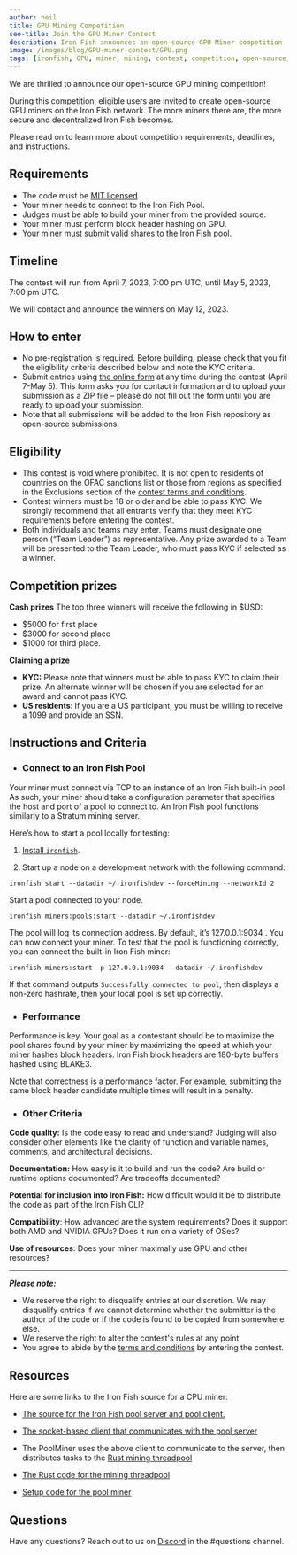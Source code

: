 ```yaml
---
author: neil
title: GPU Mining Competition
seo-title: Join the GPU Miner Contest
description: Iron Fish announces an open-source GPU Miner competition
image: /images/blog/GPU-miner-contest/GPU.png
tags: [ironfish, GPU, miner, mining, contest, competition, open-source, Blake3]
---
```


We are thrilled to announce our open-source GPU mining competition!

During this competition, eligible users are invited to create open-source GPU miners on the Iron Fish network. The more miners there are, the more secure and decentralized Iron Fish becomes.

Please read on to learn more about competition requirements, deadlines, and instructions.

## Requirements

-   The code must be [MIT licensed](https://opensource.org/license/mit/).
-   Your miner needs to connect to the Iron Fish Pool.
-   Judges must be able to build your miner from the provided source.
-   Your miner must perform block header hashing on GPU.
-   Your miner must submit valid shares to the Iron Fish pool.

## Timeline

The contest will run from April 7, 2023, 7:00 pm UTC, until May 5, 2023, 7:00 pm UTC.

We will contact and announce the winners on May 12, 2023.

## How to enter
-   No pre-registration is required. Before building, please check that you fit the eligibility criteria described below and note the KYC criteria.
-   Submit entries using [the online form](https://docs.google.com/forms/d/e/1FAIpQLSfg593cGqLmh82_5nm9uMxO-Pz0G_0FJRAkfAC4EWMl9_e_4A/viewform) at any time during the contest (April 7-May 5). This form asks you for contact information and to upload your submission as a ZIP file – please do not fill out the form until you are ready to upload your submission.
-   Note that all submissions will be added to the Iron Fish repository as open-source submissions.

## Eligibility

-   This contest is void where prohibited. It is not open to residents of countries on the OFAC sanctions list or those from regions as specified in the Exclusions section of the [contest terms and conditions](https://drive.google.com/file/d/1Fz8B6ShlWEKd4QRvqT2Kzsfse1scD9OY/view?usp=sharing).
-   Contest winners must be 18 or older and be able to pass KYC. We strongly recommend that all entrants verify that they meet KYC requirements before entering the contest.
-   Both individuals and teams may enter. Teams must designate one person (“Team Leader”) as representative. Any prize awarded to a Team will be presented to the Team Leader, who must pass KYC if selected as a winner.


## Competition prizes

**Cash prizes**
The top three winners will receive the following in $USD:
-   $5000 for first place
-   $3000 for second place
-   $1000 for third place.

**Claiming a prize**

- **KYC:** Please note that winners must be able to pass KYC to claim their prize. An alternate winner will be chosen if you are selected for an award and cannot pass KYC.
- **US residents**: If you are a US participant, you must be willing to receive a 1099 and provide an SSN.

## Instructions and Criteria

-   ### Connect to an Iron Fish Pool
Your miner must connect via TCP to an instance of an Iron Fish built-in pool. As such, your miner should take a configuration parameter that specifies the host and port of a pool to connect to. An Iron Fish pool functions similarly to a Stratum mining server.

Here’s how to start a pool locally for testing:


1. [Install `ironfish`](https://ironfish.network/developers/documentation/install-npm).

2.  Start up a node on a development network with the following command:

```ironfish start --datadir ~/.ironfishdev --forceMining --networkId 2```

Start a pool connected to your node.

```ironfish miners:pools:start --datadir ~/.ironfishdev```

The pool will log its connection address. By default, it’s 127.0.0.1:9034 . You can now connect your miner. To test that the pool is functioning correctly, you can connect the built-in Iron Fish miner:

```ironfish miners:start -p 127.0.0.1:9034 --datadir ~/.ironfishdev ```

If that command outputs ```Successfully connected to pool```, then displays a non-zero hashrate, then your local pool is set up correctly.

-   ### Performance

Performance is key. Your goal as a contestant should be to maximize the pool shares found by your miner by maximizing the speed at which your miner hashes block headers. Iron Fish block headers are 180-byte buffers hashed using BLAKE3.

Note that correctness is a performance factor. For example, submitting the same block header candidate multiple times will result in a penalty.

-   ### Other Criteria

**Code quality:** Is the code easy to read and understand? Judging will also consider other elements like the clarity of function and variable names, comments, and architectural decisions.

**Documentation:** How easy is it to build and run the code? Are build or runtime options documented? Are tradeoffs documented?

**Potential for inclusion into Iron Fish:** How difficult would it be to distribute the code as part of the Iron Fish CLI?

**Compatibility**: How advanced are the system requirements? Does it support both AMD and NVIDIA GPUs? Does it run on a variety of OSes?

**Use of resources**: Does your miner maximally use GPU and other resources?


---
_**Please note:**_

-   We reserve the right to disqualify entries at our discretion. We may disqualify entries if we cannot determine whether the submitter is the author of the code or if the code is found to be copied from somewhere else.
-   We reserve the right to alter the contest's rules at any point.
-   You agree to abide by the [terms and conditions](https://drive.google.com/file/d/1WBSBAzHQiD4rhnxBX4NqSmLqiAYczGfb/view?usp=sharing) by entering the contest.


## Resources
Here are some links to the Iron Fish source for a CPU miner:
-   [The source for the Iron Fish pool server and pool client.](https://github.com/iron-fish/ironfish/tree/master/ironfish/src/mining)

-   [The socket-based client that communicates with the pool server](https://github.com/iron-fish/ironfish/blob/master/ironfish/src/mining/stratum/clients/client.ts)

-   The PoolMiner uses the above client to communicate to the server, then distributes tasks to the [Rust mining threadpool](https://github.com/iron-fish/ironfish/blob/master/ironfish/src/mining/poolMiner.ts)[](https://github.com/iron-fish/ironfish/blob/master/ironfish/src/mining/poolMiner.ts)

-   [The Rust code for the mining threadpool](https://github.com/iron-fish/ironfish/tree/master/ironfish-rust/src/mining)

-   [Setup code for the pool miner](https://github.com/iron-fish/ironfish/blob/dd7bcab84de5babc273cacd33586580b80cc3a07/ironfish-cli/src/commands/miners/start.ts#L57)

## Questions
Have any questions? Reach out to us on [Discord](https://discord.com/invite/EkQkEcm8DH) in the #questions channel.
